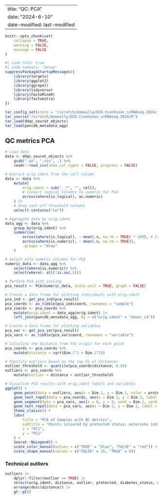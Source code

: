 
---
title: "QC: PCA"
date: "2024-6-10" 
date-modified: last-modified
---

```r
knitr::opts_chunk$set(
    collapse = TRUE,
    warning = FALSE,
    message = FALSE
)
```


```r
#| code-fold: true
#| code-summary: "Setup"
suppressPackageStartupMessages({
    library(targets)
    library(ggplot2)
    library(ggrepel)
    library(tidyverse)
    library(FactoMineR)
    library(factoextra)
})

tar_config_set(store = "/scratch/domeally/DCD.tienhoven_scRNAseq.2024/_targets")
tar_source("/scratch/domeally/DCD.tienhoven_scRNAseq.2024/R")
tar_load(ddqc_seurat_objects)
tar_load(pancdb_metadata_agg)
```

## QC metrics PCA

```r
# Load data
data <- ddqc_seurat_objects %>%
    gsub(".qs", ".csv", .) %>%
    readr::read_csv(show_col_types = FALSE, progress = FALSE)

# Extract orig.ident from the cell column
data <- data %>%
    mutate(
        orig.ident = sub("_.*", "", cell),
        # Convert logical columns to numeric for PCA
        across(where(is.logical), as.numeric)
    ) |>
    # drop cout-off threshold columns
    select(-contains("co"))

# Aggregate data by orig.ident
data_agg <- data %>%
    group_by(orig.ident) %>%
    summarize(
        across(where(is.logical), ~ mean(.x, na.rm = TRUE) * 100), # Calculate the percentage of TRUE values
        across(where(is.numeric), ~ mean(.x, na.rm = TRUE)),
        .groups = "drop"
    )

# Select only numeric columns for PCA
numeric_data <- data_agg %>%
    select(where(is.numeric)) %>%
    select(where(~ all(!is.na(.))))

# Perform PCA with scaling
pca_result <- PCA(numeric_data, scale.unit = TRUE, graph = FALSE)

# Create a data frame for plotting individuals with orig.ident
pca_ind <- get_pca_ind(pca_result)
pca_coords <- as_tibble(pca_ind$coord, rownames = "sample")
pca_coords <- pca_coords %>%
    mutate(orig.ident = data_agg$orig.ident) |>
    left_join(pancdb_metadata_agg, by = c("orig.ident" = "donor_id"))

# Create a data frame for plotting variables
pca_var <- get_pca_var(pca_result)
pca_vars <- as_tibble(pca_var$coord, rownames = "variable")

# Calculate the distance from the origin for each point
pca_coords <- pca_coords %>%
    mutate(distance = sqrt(Dim.1^2 + Dim.2^2))

# Identify outliers based on the top 5% of distances
outlier_threshold <- quantile(pca_coords$distance, 0.95)
outliers <- pca_coords %>%
    mutate(outlier = distance > outlier_threshold)

# Visualize PCA results with orig.ident labels and variables
ggplot() +
    geom_point(data = outliers, aes(x = Dim.1, y = Dim.2, color = protected, shape = outlier), size = 3, alpha = 0.5) +
    geom_text_repel(data = pca_coords, aes(x = Dim.1, y = Dim.2, label = orig.ident), size = 3, alpha = 0.3) +
    geom_segment(data = pca_vars, aes(x = 0, y = 0, xend = Dim.1, yend = Dim.2), arrow = arrow(length = unit(0.2, "cm")), color = "seagreen") +
    geom_text_repel(data = pca_vars, aes(x = Dim.1, y = Dim.2, label = variable), size = 5, fontface = "bold", color = "seagreen") +
    theme_classic() +
    labs(
        title = "PCA of Samples with QC metrics",
        subtitle = "Points coloured by protected status; asterisks indicate outliers",
        x = "PC1",
        y = "PC2"
    ) +
    Seurat::NoLegend() +
    scale_color_manual(values = c("TRUE" = "blue", "FALSE" = "red")) +
    scale_shape_manual(values = c("FALSE" = 16, "TRUE" = 8))
```

### Technical outliers

```r
outliers |>
    dplyr::filter(outlier == TRUE) |>
    select(orig.ident, distance, outlier, protected, diabetes_status, sample_sex, sample_age, sample_ethnicity, tissue_source, reagent_kit) |>
    arrange(desc(distance)) |>
    gt::gt()
```